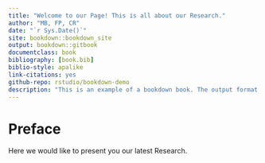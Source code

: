 ```yaml
--- 
title: "Welcome to our Page! This is all about our Research."
author: "MB, FP, CR"
date: "`r Sys.Date()`"
site: bookdown::bookdown_site
output: bookdown::gitbook
documentclass: book
bibliography: [book.bib]
biblio-style: apalike
link-citations: yes
github-repo: rstudio/bookdown-demo
description: "This is an example of a bookdown book. The output format for this example is bookdown::gitbook."
---
```


# Preface

Here we would like to present you our latest Research.

